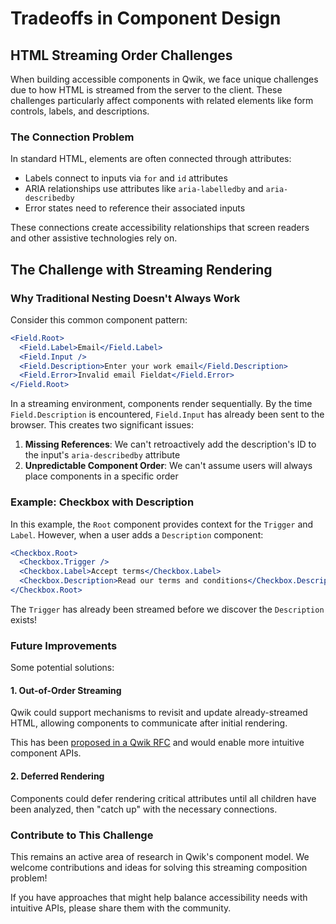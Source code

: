 # Tradeoffs in Component Design

## HTML Streaming Order Challenges

When building accessible components in Qwik, we face unique challenges due to how HTML is streamed from the server to the client. These challenges particularly affect components with related elements like form controls, labels, and descriptions.

### The Connection Problem

In standard HTML, elements are often connected through attributes:
- Labels connect to inputs via `for` and `id` attributes
- ARIA relationships use attributes like `aria-labelledby` and `aria-describedby`
- Error states need to reference their associated inputs

These connections create accessibility relationships that screen readers and other assistive technologies rely on.

## The Challenge with Streaming Rendering

### Why Traditional Nesting Doesn't Always Work

Consider this common component pattern:

```jsx
<Field.Root>
  <Field.Label>Email</Field.Label>
  <Field.Input />
  <Field.Description>Enter your work email</Field.Description>
  <Field.Error>Invalid email Fieldat</Field.Error>
</Field.Root>
```

In a streaming environment, components render sequentially. By the time `Field.Description` is encountered, `Field.Input` has already been sent to the browser. This creates two significant issues:

1. **Missing References**: We can't retroactively add the description's ID to the input's `aria-describedby` attribute
2. **Unpredictable Component Order**: We can't assume users will always place components in a specific order

### Example: Checkbox with Description

<Showcase name="description" />

In this example, the `Root` component provides context for the `Trigger` and `Label`. However, when a user adds a `Description` component:

```jsx
<Checkbox.Root>
  <Checkbox.Trigger />
  <Checkbox.Label>Accept terms</Checkbox.Label>
  <Checkbox.Description>Read our terms and conditions</Checkbox.Description>
</Checkbox.Root>
```

The `Trigger` has already been streamed before we discover the `Description` exists!

### Future Improvements

Some potential solutions:

#### 1. Out-of-Order Streaming

Qwik could support mechanisms to revisit and update already-streamed HTML, allowing components to communicate after initial rendering.

This has been [proposed in a Qwik RFC](https://github.com/QwikDev/qwik-evolution/discussions/16) and would enable more intuitive component APIs.

#### 2. Deferred Rendering

Components could defer rendering critical attributes until all children have been analyzed, then "catch up" with the necessary connections.

### Contribute to This Challenge

This remains an active area of research in Qwik's component model. We welcome contributions and ideas for solving this streaming composition problem!

If you have approaches that might help balance accessibility needs with intuitive APIs, please share them with the community.